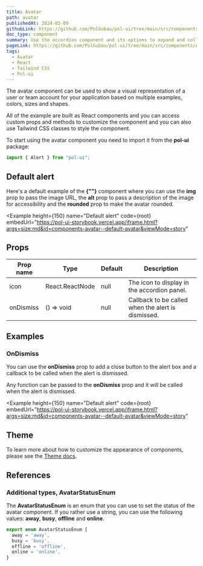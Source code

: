 ```yaml
---
title: Avatar
path: avatar
publishedAt: 2024-02-09
githubLink: https://github.com/PolGubau/pol-ui/tree/main/src/components/Avatar
doc_type: component
summary: Use the accordion component and its options to expand and collapse the content inside each panel based on state reactivity from React and Tailwind CSS
pageLink: https://github.com/PolGubau/pol-ui/tree/main/src/components/Avatar
tags:
  - Avatar
  - React
  - Tailwind CSS
  - Pol-ui
---
```




The avatar component can be used to show a visual representation of a user or team account for your application based on multiple examples, colors, sizes and shapes.

All of the example are built as React components and you can access custom props and methods to customize the component and you can also use Tailwind CSS classes to style the component.

To start using the avatar component you need to import it from the **pol-ui** package:

```jsx
import { Alert } from "pol-ui";
```

## Default alert

Here's a default example of the **{"<Avatar>"}** component where you can use the **img** prop to pass the image URL, the **alt** prop to pass a description of the image for accessibility and the **rounded** prop to make the avatar rounded.

<Example
  height={150}
name="Default alert"
code={root}
embedUrl="https://pol-ui-storybook.vercel.app/iframe.html?args=size:md&id=components-avatar--default-avatar&viewMode=story"

>

  <RootCode />
</Example>

## Props

| Prop name | Type            | Default | Description                                        |
| --------- | --------------- | ------- | -------------------------------------------------- |
| icon      | React.ReactNode | null    | The icon to display in the accordion panel.        |
| onDismiss | () => void      | null    | Callback to be called when the alert is dismissed. |

## Examples

### OnDismiss

You can use the **onDismiss** prop to add a close button to the alert box and a callback to be called when the alert is dismissed.

Any function can be passed to the **onDismiss** prop and it will be called when the alert is dismissed.

<Example
  height={150}
name="Default alert"
code={root}
embedUrl="https://pol-ui-storybook.vercel.app/iframe.html?args=size:md&id=components-avatar--default-avatar&viewMode=story"

>

  <RootCode />
</Example>

## Theme

To learn more about how to customize the appearance of components, please see the [Theme docs](/docs/theming).

<Theme />

## References

### Additional types, AvatarStatusEnum

The **AvatarStatusEnum** is an enum that you can use to set the status of the avatar component. If you rather use a string, you can use the following values: **away**, **busy**, **offline** and **online**.

```js
export enum AvatarStatusEnum {
  away = 'away',
  busy = 'busy',
  offline = 'offline',
  online = 'online',
}

```
